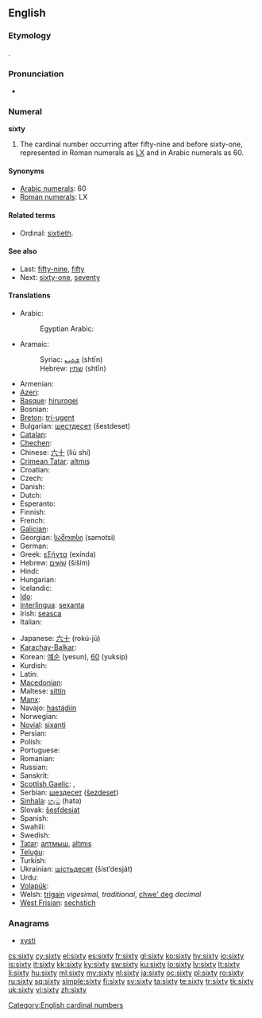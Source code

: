==English==

===Etymology===
{{etyl|ang}} {{term|sixtig|sixtiġ|lang=ang|sc=Latinx}}.

===Pronunciation===
* {{audio|en-us-sixty.ogg|Audio (US)}}

===Numeral===
'''sixty'''

# The cardinal number occurring after fifty-nine and before sixty-one, represented in Roman numerals as [[LX]] and in Arabic numerals as 60.

====Synonyms====
* [[w:Arabic numerals|Arabic numerals]]: 60
* [[w:Roman numerals|Roman numerals]]: LX

====Related terms====
*  Ordinal: [[sixtieth]].

====See also====
* Last: [[fifty-nine]], [[fifty]]
* Next: [[sixty-one]], [[seventy]]

====Translations====
{{trans-top|cardinal number}}
* Arabic: {{t-|ar|ستون|alt=سِتُّونَ|tr=sittuuna}}
*: Egyptian Arabic: {{tø|arz|ستين|tr=sittiin|sc=Arab|xs=Egyptian Arabic}}
* Aramaic:
*: Syriac: [[ܫܬܝܢ]] (shtīn) {{c}}
*: Hebrew: [[שתין]] (shtīn) {{c}}
* Armenian: {{t-|hy|վաթսուն|tr=vat'sun}}
* [[Azeri]]: {{t|az|altmış}}
* [[Basque]]: [[hirurogei]]
* Bosnian: {{t-|bs|šezdeset}}
* [[Breton]]: [[tri-ugent]]
* Bulgarian: [[шестдесет]] (šestdeset)
* [[Catalan]]: {{t+|ca|seixanta}}
* [[Chechen]]: {{tø|ce|кхузткъа|tr=quztqha}}
* Chinese: [[六十]] (liù shí)
* [[Crimean Tatar]]: [[altmış#Crimean Tatar|altmış]]
* Croatian: {{t-|hr|šezdeset|alt=šezdèsēt}}
* Czech: {{t-|cs|šedesát}}
* Danish: {{t+|da|tres}}
* Dutch: {{t+|nl|zestig|f}}
* Esperanto: {{t-|eo|sesdek|xs=Esperanto}}
* Finnish: {{t-|fi|kuusikymmentä}}
* French: {{t+|fr|soixante|m}}
* [[Galician]]: {{t+|gl|sesenta|xs=Galician}}
* Georgian: [[სამოთსი]] (samotsi)
* German: {{t+|de|sechzig|f}}
* Greek: [[εξήντα]] (exínda)
* Hebrew: [[שישים|שִׁשִּׁים]] (šiším) {{m|f}}
* Hindi: {{t+|hi|साठ|tr=saaTh|xs=Hindi}}
* Hungarian: {{t+|hu|hatvan}}
* Icelandic: {{t+|is|sextíu}}
* [[Ido]]: {{t+|io|sisadek|xs=Ido}}
* [[Interlingua]]: [[sexanta]]
* Irish: [[seasca]]
* Italian: {{t+|it|sessanta}}
{{trans-mid}}
* Japanese: [[六十]] (rokú-jū)
* [[Karachay-Balkar]]: {{tø|krc|алтмыш|tr=altmış|sc=Cyrl}}
* Korean: [[예순]] (yesun), [[60]] (yuksip)
* Kurdish: {{ku-Arab|[[شه‌ست]]}}
* Latin: {{t-|la|sexaginta}}
* [[Macedonian]]: {{t|mk|шеесет|tr=šéeset}}
* Maltese: [[sittin]]
* [[Manx]]: {{t|gv|tree feed}}
* Navajo: [[hastą́diin]]
* Norwegian: {{t+|no|seksti}}
* [[Novial]]: [[sixanti]]
* Persian: {{t-|fa|شصت|tr=šast|xs=Persian}}
* Polish: {{t+|pl|sześćdziesiąt}}
* Portuguese: {{t+|pt|sessenta}}
* Romanian: {{t+|ro|şaizeci}}
* Russian: {{t+|ru|шестьдесят|tr=šest’desját}}
* Sanskrit: {{unicode|[[ṣaṣṭi]]}}
* [[Scottish Gaelic]]: {{qualifier|old system}} {{t-|gd|trì|xs=Scottish Gaelic}} {{t-|gd|fichead|xs=Scottish Gaelic}}, {{qualifier|new system}} {{t-|gd|seasgad|xs=Scottish Gaelic}}
* Serbian: [[шездесет]] ([[šezdeset]])
* [[Sinhala]]: [[හැට]] (hata)
* Slovak: [[šesťdesiat]]
* Spanish: {{t+|es|sesenta}}
* Swahili: {{t|sw|sitini|xs=Swahili}}
* Swedish: {{t+|sv|sextio}}
* [[Tatar]]: [[алтмыш#Tatar|алтмыш]], [[altmış#Tatar|altmış]]
* [[Telugu]]: {{t|te|అరవై|tr=aravai}}
* Turkish: {{t+|tr|altmış}}
* Ukrainian: [[шiстьдесят]] (šist’desját)
* Urdu: {{t-|ur|ساٹھ|tr=saaTh|xs=Urdu}}
* [[Volapük]]: {{t|vo|mäldeg|xs=Volapük}}
* Welsh: [[trigain]] ''vigesimal, traditional'', [[chwe' deg]] ''decimal''
* [[West Frisian]]: [[sechstich]]
{{trans-bottom}}

===Anagrams===
* [[xysti#English|xysti]]

[[Category:English cardinal numbers]]

[[cs:sixty]]
[[cy:sixty]]
[[el:sixty]]
[[es:sixty]]
[[fr:sixty]]
[[gl:sixty]]
[[ko:sixty]]
[[hy:sixty]]
[[io:sixty]]
[[is:sixty]]
[[it:sixty]]
[[kk:sixty]]
[[ky:sixty]]
[[sw:sixty]]
[[ku:sixty]]
[[lo:sixty]]
[[lv:sixty]]
[[lt:sixty]]
[[li:sixty]]
[[hu:sixty]]
[[ml:sixty]]
[[my:sixty]]
[[nl:sixty]]
[[ja:sixty]]
[[oc:sixty]]
[[pl:sixty]]
[[ro:sixty]]
[[ru:sixty]]
[[sq:sixty]]
[[simple:sixty]]
[[fi:sixty]]
[[sv:sixty]]
[[ta:sixty]]
[[te:sixty]]
[[tr:sixty]]
[[tk:sixty]]
[[uk:sixty]]
[[vi:sixty]]
[[zh:sixty]]